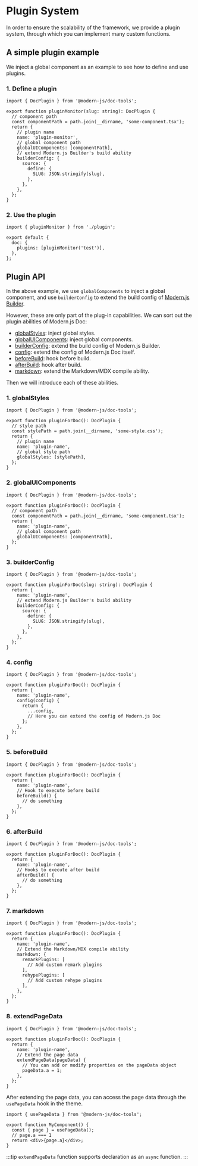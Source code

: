 # Plugin System

In order to ensure the scalability of the framework, we provide a plugin system, through which you can implement many custom functions.

## A simple plugin example

We inject a global component as an example to see how to define and use plugins.

### 1. Define a plugin

```tsx title="plugin.ts"
import { DocPlugin } from '@modern-js/doc-tools';

export function pluginMonitor(slug: string): DocPlugin {
  // component path
  const componentPath = path.join(__dirname, 'some-component.tsx');
  return {
    // plugin name
    name: 'plugin-monitor',
    // global component path
    globalUIComponents: [componentPath],
    // extend Modern.js Builder's build ability
    builderConfig: {
      source: {
        define: {
          SLUG: JSON.stringify(slug),
        },
      },
    },
  };
}
```

### 2. Use the plugin

```tsx title="modern.config.ts"
import { pluginMonitor } from './plugin';

export default {
  doc: {
    plugins: [pluginMonitor('test')],
  },
};
```

## Plugin API

In the above example, we use `globalComponents` to inject a global component, and use `builderConfig` to extend the build config of [Modern.js Builder](https://modernjs.dev/builder/).

However, these are only part of the plug-in capabilities. We can sort out the plugin abilities of Modern.js Doc:

- [globalStyles](#1-globalstyles): inject global styles.
- [globalUIComponents](#2-globaluicomponents): inject global components.
- [builderConfig](#3-builderconfig): extend the build config of Modern.js Builder.
- [config](#4-config): extend the config of Modern.js Doc itself.
- [beforeBuild](#5-beforebuild): hook before build.
- [afterBuild](#6-afterbuild): hook after build.
- [markdown](#7-markdown): extend the Markdown/MDX compile ability.

Then we will introduce each of these abilities.

### 1. globalStyles

```tsx title="plugin.ts"
import { DocPlugin } from '@modern-js/doc-tools';

export function pluginForDoc(): DocPlugin {
  // style path
  const stylePath = path.join(__dirname, 'some-style.css');
  return {
    // plugin name
    name: 'plugin-name',
    // global style path
    globalStyles: [stylePath],
  };
}
```

### 2. globalUIComponents

```tsx title="plugin.ts"
import { DocPlugin } from '@modern-js/doc-tools';

export function pluginForDoc(): DocPlugin {
  // component path
  const componentPath = path.join(__dirname, 'some-component.tsx');
  return {
    name: 'plugin-name',
    // global component path
    globalUIComponents: [componentPath],
  };
}
```

### 3. builderConfig

```tsx title="plugin.ts"
import { DocPlugin } from '@modern-js/doc-tools';

export function pluginForDoc(slug: string): DocPlugin {
  return {
    name: 'plugin-name',
    // extend Modern.js Builder's build ability
    builderConfig: {
      source: {
        define: {
          SLUG: JSON.stringify(slug),
        },
      },
    },
  };
}
```

### 4. config

```tsx title="plugin.ts"
import { DocPlugin } from '@modern-js/doc-tools';

export function pluginForDoc(): DocPlugin {
  return {
    name: 'plugin-name',
    config(config) {
      return {
        ...config,
        // Here you can extend the config of Modern.js Doc
      };
    },
  };
}
```

### 5. beforeBuild

```tsx title="plugin.ts"
import { DocPlugin } from '@modern-js/doc-tools';

export function pluginForDoc(): DocPlugin {
  return {
    name: 'plugin-name',
    // Hook to execute before build
    beforeBuild() {
      // do something
    },
  };
}
```

### 6. afterBuild

```tsx title="plugin.ts"
import { DocPlugin } from '@modern-js/doc-tools';

export function pluginForDoc(): DocPlugin {
  return {
    name: 'plugin-name',
    // Hooks to execute after build
    afterBuild() {
      // do something
    },
  };
}
```

### 7. markdown

```tsx title="plugin.ts"
import { DocPlugin } from '@modern-js/doc-tools';

export function pluginForDoc(): DocPlugin {
  return {
    name: 'plugin-name',
    // Extend the Markdown/MDX compile ability
    markdown: {
      remarkPlugins: [
        // Add custom remark plugins
      ],
      rehypePlugins: [
        // Add custom rehype plugins
      ],
    },
  };
}
```

### 8. extendPageData

```tsx title="plugin.ts"
import { DocPlugin } from '@modern-js/doc-tools';

export function pluginForDoc(): DocPlugin {
  return {
    name: 'plugin-name',
    // Extend the page data
    extendPageData(pageData) {
      // You can add or modify properties on the pageData object
      pageData.a = 1;
    },
  };
}
```

After extending the page data, you can access the page data through the `usePageData` hook in the theme.

```tsx
import { usePageData } from '@modern-js/doc-tools';

export function MyComponent() {
  const { page } = usePageData();
  // page.a === 1
  return <div>{page.a}</div>;
}
```

:::tip
`extendPageData` function supports declaration as an `async` function.
:::
